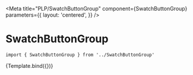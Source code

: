 
<Meta
  title="PLP/SwatchButtonGroup"
  component={SwatchButtonGroup}
  parameters={{
    layout: 'centered',
  }}
/>


# SwatchButtonGroup

```
import { SwatchButtonGroup } from '../SwatchButtonGroup'
```

<Canvas>
  <Story
    name="SwatchButtonGroup"
    args={{
      isSelected: action('isSelected'),
      swatches: [
        {
          title: 'Black',
          id: 'test1',
          type: 'COLOR_HEX',
          value: '#000000',
        },
        {
          title: 'Orange',
          id: 'test2',
          type: 'COLOR_HEX',
          value: '#eb6703',
        },
        {
          title: 'Red',
          id: 'test3',
          type: 'COLOR_HEX',
          value: 'red',
        },
      ],
      showMore: action('showMore'),
      onClick: action('onClick'),
      skue: 'test',
    }}
  >
    {Template.bind({})}
  </Story>
</Canvas>
